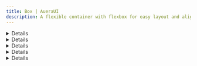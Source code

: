 ```yaml
---
title: Box | AueraUI
description: A flexible container with flexbox for easy layout and alignment
---
```


<DetailCard description='The Box component is a flexible container built with flexbox for easy layout and alignment.'/>

<Details id='usage'>
<HeaderLabel id='usage'>Usage</HeaderLabel>
 <p className="text">
 The Box component differs from other containers available in AueraUI in that its usage is intended to be multipurpose
 and open-ended. Components like <TabLink to='/docs/components/stack' label='Stack' /> and 
 <TabLink to='/docs/components/card' label='Card' />, by contrast, feature usage-specific props that make them 
 ideal for certain use cases: Stack for two-dimensional layouts, and Card for elevated surfaces.
 </p>
</Details>

<Details id='basic'>
<HeaderLabel id='basic' as='h3'>Basic</HeaderLabel>
 <p className="text">Below is a basic usage of the Box component.</p>
<BoxBasic />
</Details>

<Details id='direction'>
<HeaderLabel id='direction' as='h3'>Direction</HeaderLabel>
 <p className="text">Use the <CodeTag>direction</CodeTag> prop to change the layout direction.</p>
<BoxWithDirection />
</Details>

<Details id='with-motion'>
<HeaderLabel id='with-motion' as='h3'>With motion</HeaderLabel>
 <p className="text"> The <code>Box</code> component fully supports <TabLink to="https://motion.dev/" label='Motion' />
  props, making animations effortless. You can pass motion-specific props directly to <CodeTag>Box</CodeTag> without wrapping it in
<CodeTag>motion.div</CodeTag>.</p>
<BoxWithMotion />
</Details>

<Details id='api-reference'>
<HeaderLabel id='api-reference'>API Reference</HeaderLabel>
 <p className="text">See the comprehensive guide below for a complete reference to all of the props available to the components.</p>
<APITable reference={boxRef} />

  <p className="text mt-2">
    This component is built with Motion, enabling smooth and customizable animations. <TabLink className='w-auto' to="https://motion.dev/docs/react-motion-component" label="Learn more about Motion" />
  </p>

</Details>